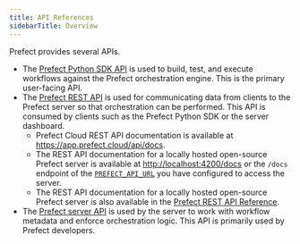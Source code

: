 ```yaml
---
title: API References
sidebarTitle: Overview
---
```




Prefect provides several APIs. 

- The [Prefect Python SDK API](/2.11.5/api-ref/python/) is used to build, test, and execute workflows against the Prefect orchestration engine. This is the primary user-facing API.
- The [Prefect REST API](/2.11.5/api-ref/rest-api/) is used for communicating data from clients to the Prefect server so that orchestration can be performed. This API is consumed by clients such as the Prefect Python SDK or the server dashboard.
    -  Prefect Cloud REST API documentation is available at <a href="https://app.prefect.cloud/api/docs" target="_blank">https://app.prefect.cloud/api/docs</a>.
    - The REST API documentation for a locally hosted open-source Prefect server is available at <a href="http://localhost:4200/docs" target="_blank">http://localhost:4200/docs</a> or the `/docs` endpoint of the [`PREFECT_API_URL`](/2.11.5/concepts/settings/#prefect_api_url) you have configured to access the server.
    - The REST API documentation for a locally hosted open-source Prefect server is also available in the [Prefect REST API Reference](/2.11.5/api-ref/rest-api-reference/).
- The [Prefect server API](/2.11.5/api-ref/server/) is used by the server to work with workflow metadata and enforce orchestration logic. This API is primarily used by Prefect developers.

